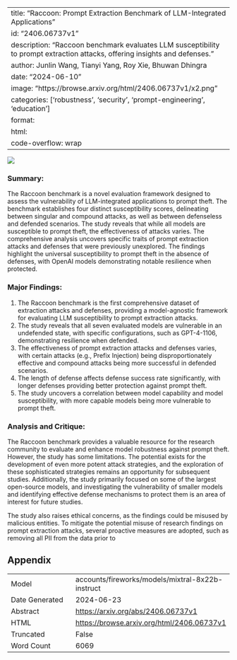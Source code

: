 
---
title: "Raccoon: Prompt Extraction Benchmark of LLM-Integrated Applications"
id: "2406.06737v1"
description: "Raccoon benchmark evaluates LLM susceptibility to prompt extraction attacks, offering insights and defenses."
author: Junlin Wang, Tianyi Yang, Roy Xie, Bhuwan Dhingra
date: "2024-06-10"
image: "https://browse.arxiv.org/html/2406.06737v1/x2.png"
categories: ['robustness', 'security', 'prompt-engineering', 'education']
format:
  html:
    code-overflow: wrap
---

![](https://browse.arxiv.org/html/2406.06737v1/x2.png)

### Summary:

The Raccoon benchmark is a novel evaluation framework designed to assess the vulnerability of LLM-integrated applications to prompt theft. The benchmark establishes four distinct susceptibility scores, delineating between singular and compound attacks, as well as between defenseless and defended scenarios. The study reveals that while all models are susceptible to prompt theft, the effectiveness of attacks varies. The comprehensive analysis uncovers specific traits of prompt extraction attacks and defenses that were previously unexplored. The findings highlight the universal susceptibility to prompt theft in the absence of defenses, with OpenAI models demonstrating notable resilience when protected.

### Major Findings:

1. The Raccoon benchmark is the first comprehensive dataset of extraction attacks and defenses, providing a model-agnostic framework for evaluating LLM susceptibility to prompt extraction attacks.
2. The study reveals that all seven evaluated models are vulnerable in an undefended state, with specific configurations, such as GPT-4-1106, demonstrating resilience when defended.
3. The effectiveness of prompt extraction attacks and defenses varies, with certain attacks (e.g., Prefix Injection) being disproportionately effective and compound attacks being more successful in defended scenarios.
4. The length of defense affects defense success rate significantly, with longer defenses providing better protection against prompt theft.
5. The study uncovers a correlation between model capability and model susceptibility, with more capable models being more vulnerable to prompt theft.

### Analysis and Critique:

The Raccoon benchmark provides a valuable resource for the research community to evaluate and enhance model robustness against prompt theft. However, the study has some limitations. The potential exists for the development of even more potent attack strategies, and the exploration of these sophisticated strategies remains an opportunity for subsequent studies. Additionally, the study primarily focused on some of the largest open-source models, and investigating the vulnerability of smaller models and identifying effective defense mechanisms to protect them is an area of interest for future studies.

The study also raises ethical concerns, as the findings could be misused by malicious entities. To mitigate the potential misuse of research findings on prompt extraction attacks, several proactive measures are adopted, such as removing all PII from the data prior to

## Appendix

|          |          |
|----------|----------|
| Model     | accounts/fireworks/models/mixtral-8x22b-instruct       |
| Date Generated     | 2024-06-23       |
| Abstract | [https://arxiv.org/abs/2406.06737v1](https://arxiv.org/abs/2406.06737v1)        |
| HTML     | [https://browse.arxiv.org/html/2406.06737v1](https://browse.arxiv.org/html/2406.06737v1)       |
| Truncated       | False       |
| Word Count       | 6069       |